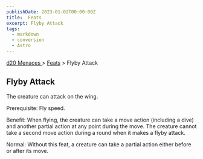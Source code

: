 ```yaml
---
publishDate: 2023-01-02T00:00:00Z
title:  Feats
excerpt: Flyby Attack
tags:
  - markdown
  - conversion
  - Astro
---
```


[ d20 Menaces ](/#menacesD20) > [ Feats](menaces-d20-feats-index) > Flyby Attack

##  Flyby Attack

The creature can attack on the wing.

Prerequisite: Fly speed.

Benefit: When flying, the creature can take a move action (including a dive)
and another partial action at any point during the move. The creature cannot
take a second move action during a round when it makes a flyby attack.

Normal: Without this feat, a creature can take a partial action either before
or after its move.

